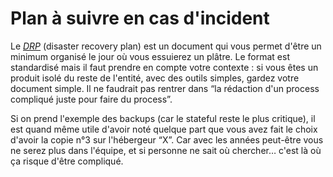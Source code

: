 # Plan à suivre en cas d'incident

Le [_DRP_](https://fr.wikipedia.org/wiki/Plan_de_reprise_d%27activit%C3%A9) (disaster recovery plan) est un document qui vous permet d'être un minimum organisé le jour où vous essuierez un plâtre. Le format est standardisé mais il faut prendre en compte votre contexte : si vous êtes un produit isolé du reste de l'entité, avec des outils simples, gardez votre document simple. Il ne faudrait pas rentrer dans “la rédaction d'un process compliqué juste pour faire du process”.

Si on prend l'exemple des backups (car le stateful reste le plus critique), il est quand même utile d'avoir noté quelque part que vous avez fait le choix d'avoir la copie n°3 sur l'hébergeur “X”. Car avec les années peut-être vous ne serez plus dans l'équipe, et si personne ne sait où chercher… c'est là où ça risque d'être compliqué.
